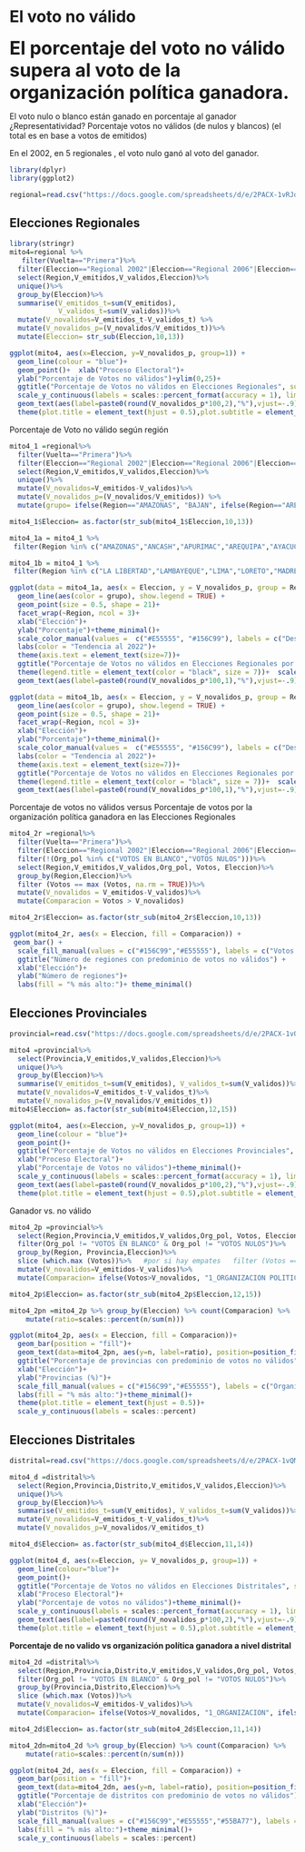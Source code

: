 # El voto no válido 

<font size="6"> **El porcentaje del voto no válido supera al voto de la organización política ganadora.**</font>

El voto nulo o blanco están ganado en porcentaje al ganador
¿Representatividad?
Porcentaje votos no válidos (de nulos y blancos) (el total es en base a votos de emitidos)

En el 2002, en 5 regionales , el voto nulo ganó al voto del ganador.

```r
library(dplyr)
library(ggplot2)

regional=read.csv("https://docs.google.com/spreadsheets/d/e/2PACX-1vRJdUE26KIgGmrUT8DEUzY5f3JsGlK0-eQdoTeWQw2SPrGpA_bI54jpSDnyE-hBBAoIsBRiAJzoghy-/pub?gid=2080689295&single=true&output=csv", dec = ".")
```

## Elecciones Regionales

```r
library(stringr)
mito4=regional %>%
   filter(Vuelta=="Primera")%>%
  filter(Eleccion=="Regional 2002"|Eleccion=="Regional 2006"|Eleccion=="Regional 2010"|Eleccion=="Regional 2014"|Eleccion=="Regional 2018"|Eleccion=="Regional 2022")%>%
  select(Region,V_emitidos,V_validos,Eleccion)%>%
  unique()%>%
  group_by(Eleccion)%>%
  summarise(V_emitidos_t=sum(V_emitidos),
            V_validos_t=sum(V_validos))%>%
  mutate(V_novalidos=V_emitidos_t-V_validos_t) %>%
  mutate(V_novalidos_p=(V_novalidos/V_emitidos_t))%>%
  mutate(Eleccion= str_sub(Eleccion,10,13))
```

```r
ggplot(mito4, aes(x=Eleccion, y=V_novalidos_p, group=1)) +
  geom_line(colour = "blue")+
  geom_point()+  xlab("Proceso Electoral")+
  ylab("Porcentaje de Votos no válidos")+ylim(0,25)+ 
  ggtitle("Porcentaje de Votos no válidos en Elecciones Regionales", subtitle = "Votos no válidos = votos en blanco + votos nulos")+  theme_minimal() + 
  scale_y_continuous(labels = scales::percent_format(accuracy = 1), limit = c(0,0.25))+
  geom_text(aes(label=paste0(round(V_novalidos_p*100,2),"%"),vjust=-.9))+
  theme(plot.title = element_text(hjust = 0.5),plot.subtitle = element_text(hjust = 0.5)) 

```

Porcentaje de Voto no válido según región

```r
mito4_1 =regional%>% 
  filter(Vuelta=="Primera")%>%
  filter(Eleccion=="Regional 2002"|Eleccion=="Regional 2006"|Eleccion=="Regional 2010"|Eleccion=="Regional 2014"|Eleccion=="Regional 2018"|Eleccion=="Regional 2022")%>%
  select(Region,V_emitidos,V_validos,Eleccion)%>%
  unique()%>%
  mutate(V_novalidos=V_emitidos-V_validos)%>%
  mutate(V_novalidos_p=(V_novalidos/V_emitidos)) %>%
  mutate(grupo= ifelse(Region=="AMAZONAS", "BAJAN", ifelse(Region=="AREQUIPA", "BAJAN", ifelse(Region=="APURIMAC", "BAJAN", ifelse(Region=="CAJAMARCA", "BAJAN", ifelse(Region=="CALLAO", "BAJAN", ifelse(Region=="CUSCO", "BAJAN", ifelse(Region=="LA LIBERTAD", "BAJAN", ifelse( Region=="LIMA", "BAJAN", ifelse(Region=="LORETO", "BAJAN", ifelse(Region=="MADRE DE DIOS", "BAJAN", ifelse(Region=="MOQUEGUA", "BAJAN", ifelse(Region=="PIURA", "BAJAN", ifelse(Region=="SAN MARTIN", "BAJAN", ifelse(Region=="TACNA","BAJAN", ifelse(Region=="PUNO", "BAJAN", "SUBEN"))))))))))))))))

mito4_1$Eleccion= as.factor(str_sub(mito4_1$Eleccion,10,13))
```

```r
mito4_1a = mito4_1 %>%
 filter(Region %in% c("AMAZONAS","ANCASH","APURIMAC","AREQUIPA","AYACUCHO","CAJAMARCA","CALLAO","CUSCO","HUANCAVELICA","HUANUCO","ICA","JUNIN"))

mito4_1b = mito4_1 %>%
 filter(Region %in% c("LA LIBERTAD","LAMBAYEQUE","LIMA","LORETO","MADRE DE DIOS","MOQUEGUA","PASCO","PIURA","PUNO","SAN MARTIN","TACNA","TUMBES","UCAYALI"))
```

```r
ggplot(data = mito4_1a, aes(x = Eleccion, y = V_novalidos_p, group = Region)) + 
  geom_line(aes(color = grupo), show.legend = TRUE) + 
  geom_point(size = 0.5, shape = 21)+
  facet_wrap(~Region, ncol = 3)+
  xlab("Elección")+ 
  ylab("Porcentaje")+theme_minimal()+
  scale_color_manual(values =  c("#E55555", "#156C99"), labels = c("Descenso de votos no válidos","Ascenso de votos no válidos"), guide = guide_legend(reverse = TRUE))+
  labs(color = "Tendencia al 2022")+
  theme(axis.text = element_text(size=7))+
  ggtitle("Porcentaje de Votos no válidos en Elecciones Regionales por región")+ theme(legend.text = element_text(colour="black", size=6)) + 
  theme(legend.title = element_text(color = "black", size = 7))+  scale_y_continuous(labels = scales::percent_format(accuracy = 1), limit = c(0,0.4))+
  geom_text(aes(label=paste0(round(V_novalidos_p*100,1),"%"),vjust=-.9),size=1.8)
```

```r
ggplot(data = mito4_1b, aes(x = Eleccion, y = V_novalidos_p, group = Region)) + 
  geom_line(aes(color = grupo), show.legend = TRUE) + 
  geom_point(size = 0.5, shape = 21)+
  facet_wrap(~Region, ncol = 3)+
  xlab("Elección")+ 
  ylab("Porcentaje")+theme_minimal()+
  scale_color_manual(values =  c("#E55555", "#156C99"), labels = c("Descenso de votos no válidos","Ascenso de votos no válidos"), guide = guide_legend(reverse = TRUE))+
  labs(color = "Tendencia al 2022")+
  theme(axis.text = element_text(size=7))+
  ggtitle("Porcentaje de Votos no válidos en Elecciones Regionales por región")+ theme(legend.text = element_text(colour="black", size=6)) + 
  theme(legend.title = element_text(color = "black", size = 7))+  scale_y_continuous(labels = scales::percent_format(accuracy = 1), limit = c(0,0.4))+
  geom_text(aes(label=paste0(round(V_novalidos_p*100,1),"%"),vjust=-.9),size=1.8)
```

Porcentaje de votos no válidos versus Porcentaje de votos por la organización política ganadora en las Elecciones Regionales

```r
mito4_2r =regional%>% 
  filter(Vuelta=="Primera")%>%
  filter(Eleccion=="Regional 2002"|Eleccion=="Regional 2006"|Eleccion=="Regional 2010"|Eleccion=="Regional 2014"|Eleccion=="Regional 2018"|Eleccion=="Regional 2022")%>%
  filter(!(Org_pol %in% c("VOTOS EN BLANCO","VOTOS NULOS")))%>%
  select(Region,V_emitidos,V_validos,Org_pol, Votos, Eleccion)%>%
  group_by(Region,Eleccion)%>%
  filter (Votos == max (Votos, na.rm = TRUE))%>%
  mutate(V_novalidos = V_emitidos-V_validos)%>%
  mutate(Comparacion = Votos > V_novalidos)

mito4_2r$Eleccion= as.factor(str_sub(mito4_2r$Eleccion,10,13))
```

```r
ggplot(mito4_2r, aes(x = Eleccion, fill = Comparacion)) + 
 geom_bar() + 
  scale_fill_manual(values = c("#156C99","#E55555"), labels = c("Votos no válidos","Organizaicón política")) + 
  ggtitle("Número de regiones con predominio de votos no válidos") +
  xlab("Elección")+ 
  ylab("Número de regiones")+ 
  labs(fill = "% más alto:")+ theme_minimal() 
```

## Elecciones Provinciales

```r
provincial=read.csv("https://docs.google.com/spreadsheets/d/e/2PACX-1vQUlZR5ccTPZzM1Uleflp7gomwKqGI3PCo4DijVl42CXoGl2WwVv7HBr0GJffWILL5b0nwkpP2XfPVF/pub?gid=2059395285&single=true&output=csv", dec = ".")
```

```r
mito4 =provincial%>% 
  select(Provincia,V_emitidos,V_validos,Eleccion)%>%
  unique()%>%
  group_by(Eleccion)%>%
  summarise(V_emitidos_t=sum(V_emitidos), V_validos_t=sum(V_validos))%>%
  mutate(V_novalidos=V_emitidos_t-V_validos_t)%>%
  mutate(V_novalidos_p=(V_novalidos/V_emitidos_t))
mito4$Eleccion= as.factor(str_sub(mito4$Eleccion,12,15))

```

```r
ggplot(mito4, aes(x=Eleccion, y=V_novalidos_p, group=1)) +
  geom_line(colour = "blue")+
  geom_point()+
  ggtitle("Porcentaje de Votos no válidos en Elecciones Provinciales",  subtitle = "Votos no válidos = votos en blanco + votos nulos")+
  xlab("Proceso Electoral")+ 
  ylab("Porcentaje de Votos no válidos")+theme_minimal()+
  scale_y_continuous(labels = scales::percent_format(accuracy = 1), limit = c(0,0.25))+
  geom_text(aes(label=paste0(round(V_novalidos_p*100,2),"%"),vjust=-.9))+
  theme(plot.title = element_text(hjust = 0.5),plot.subtitle = element_text(hjust = 0.5)) 
```

Ganador vs. no válido

```r
mito4_2p =provincial%>% 
  select(Region,Provincia,V_emitidos,V_validos,Org_pol, Votos, Eleccion, UBIGEO)%>%
  filter(Org_pol != "VOTOS EN BLANCO" & Org_pol != "VOTOS NULOS")%>%
  group_by(Region, Provincia,Eleccion)%>%
  slice (which.max (Votos))%>%   #por si hay empates   filter (Votos == max (Votos, na.rm = TRUE))%>% incluye empate
  mutate(V_novalidos=V_emitidos-V_validos)%>%
  mutate(Comparacion= ifelse(Votos>V_novalidos, "1_ORGANIZACION POLITICA", ifelse(Votos<V_novalidos, "2_NO VALIDOS", "3_EMPATE")))

mito4_2p$Eleccion= as.factor(str_sub(mito4_2p$Eleccion,12,15))

mito4_2pn =mito4_2p %>% group_by(Eleccion) %>% count(Comparacion) %>%
    mutate(ratio=scales::percent(n/sum(n)))
```

```r
ggplot(mito4_2p, aes(x = Eleccion, fill = Comparacion))+ 
  geom_bar(position = "fill")+
  geom_text(data=mito4_2pn, aes(y=n, label=ratio), position=position_fill(vjust=0.5), color="white", fontface="bold")+
  ggtitle("Porcentaje de provincias con predominio de votos no válidos")+
  xlab("Elección")+ 
  ylab("Provincias (%)")+
  scale_fill_manual(values = c("#156C99","#E55555"), labels = c("Organización política","Votos no válidos"))+
  labs(fill = "% más alto:")+theme_minimal()+
  theme(plot.title = element_text(hjust = 0.5))+
  scale_y_continuous(labels = scales::percent)
```

## Elecciones Distritales

```r
distrital=read.csv("https://docs.google.com/spreadsheets/d/e/2PACX-1vQMLHdXuz-ykbp9VmJJGhtl0vdNeeMxjgod2YrYLt9UB3RdX8tb-LEbZr2PVV41Sj384LuK1quysfNj/pub?gid=30541803&single=true&output=csv",dec=".")
```

```r
mito4_d =distrital%>% 
  select(Region,Provincia,Distrito,V_emitidos,V_validos,Eleccion)%>%
  unique()%>%
  group_by(Eleccion)%>%
  summarise(V_emitidos_t=sum(V_emitidos), V_validos_t=sum(V_validos))%>%
  mutate(V_novalidos=V_emitidos_t-V_validos_t)%>%
  mutate(V_novalidos_p=V_novalidos/V_emitidos_t)

mito4_d$Eleccion= as.factor(str_sub(mito4_d$Eleccion,11,14))
```

```r
ggplot(mito4_d, aes(x=Eleccion, y= V_novalidos_p, group=1)) +
  geom_line(colour="blue")+
  geom_point()+
  ggtitle("Porcentaje de Votos no válidos en Elecciones Distritales", subtitle = "Votos no válidos = votos en blanco + votos nulos")+
  xlab("Proceso Electoral")+ 
  ylab("Porcentaje de votos no válidos")+theme_minimal()+
  scale_y_continuous(labels = scales::percent_format(accuracy = 1), limit = c(0,0.25))+
  geom_text(aes(label=paste0(round(V_novalidos_p*100,2),"%"),vjust=-.9))+
  theme(plot.title = element_text(hjust = 0.5),plot.subtitle = element_text(hjust = 0.5)) 

```

**Porcentaje de no valido vs organización política ganadora a nivel distrital**

```r
mito4_2d =distrital%>% 
  select(Region,Provincia,Distrito,V_emitidos,V_validos,Org_pol, Votos, Eleccion, UBIGEO)%>%
  filter(Org_pol != "VOTOS EN BLANCO" & Org_pol != "VOTOS NULOS")%>%
  group_by(Provincia,Distrito,Eleccion)%>%
  slice (which.max (Votos))%>%
  mutate(V_novalidos=V_emitidos-V_validos)%>%
  mutate(Comparacion= ifelse(Votos>V_novalidos, "1_ORGANIZACION", ifelse(Votos<V_novalidos, "2_NO VALIDOS", "3_EMPATE")))

mito4_2d$Eleccion= as.factor(str_sub(mito4_2d$Eleccion,11,14))

mito4_2dn=mito4_2d %>% group_by(Eleccion) %>% count(Comparacion) %>%
    mutate(ratio=scales::percent(n/sum(n)))
```

```r
ggplot(mito4_2d, aes(x = Eleccion, fill = Comparacion)) + 
  geom_bar(position = "fill")+
  geom_text(data=mito4_2dn, aes(y=n, label=ratio), position=position_fill(vjust=0.5), color="white", fontface="bold")+ 
  ggtitle("Porcentaje de distritos con predominio de votos no válidos")+
  xlab("Elección")+ 
  ylab("Distritos (%)")+
  scale_fill_manual(values = c("#156C99","#E55555","#55BA77"), labels = c("Organización política","Votos no válidos","Empate"))+
  labs(fill = "% más alto:")+theme_minimal()+
  scale_y_continuous(labels = scales::percent)
```